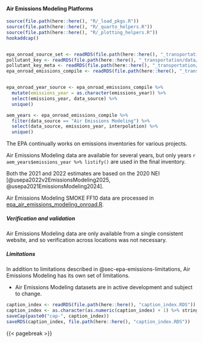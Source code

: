 #### Air Emissions Modeling Platforms {#sec-epa-air-emissions-modeling}
```r
source(file.path(here::here(), "R/_load_pkgs.R"))
source(file.path(here::here(), "R/_quarto_helpers.R"))
source(file.path(here::here(), "R/_plotting_helpers.R"))
hookaddcap()


epa_onroad_source_set <- readRDS(file.path(here::here(), "_transportation/data/epa_onroad_source_set.RDS"))
pollutant_key <- readRDS(file.path(here::here(), "_transportation/data/pollutant_key.RDS"))
pollutant_key_meta <- readRDS(file.path(here::here(), "_transportation/data/epa_onroad_source_set.RDS"))
epa_onroad_emissions_compile <- readRDS(file.path(here::here(), "_transportation/data/epa_onroad_emissions_compile.RDS"))


epa_onroad_year_source <- epa_onroad_emissions_compile %>%
  mutate(emissions_year = as.character(emissions_year)) %>%
  select(emissions_year, data_source) %>%
  unique()

aem_years <- epa_onroad_emissions_compile %>%
  filter(data_source == "Air Emissions Modeling") %>%
  select(data_source, emissions_year, interpolation) %>%
  unique()
```

The EPA continually works on emissions inventories for various projects. 

Air Emissions Modeling data are available for several years, but only years `r aem_years$emissions_year %>% listify()` are used in the final inventory.

Both the 2021 and 2022 estimates are based on the 2020 NEI [@usepa2022v2EmissionsModeling2025, @usepa2021EmissionsModeling2024]. 

Air Emissions Modeling SMOKE FF10 data are processed in [epa_air_emissions_modeling_onroad.R](data-raw/epa_air_emissions_modeling_onroad.R). 

##### Verification and validation {#sec-epa-air-emis-verif-valid}

Air Emissions Modeling data are only available from a single consistent website, and so verification across locations was not necessary. 

<!-- ##### Activity data {#sec-epa-air-emis-activity-data} -->

<!-- TODO Compare underlying activity data with data from state DOTs -->

<!-- ##### Emissions factors -->

##### Limitations {#sec-epa-air-emis-mod-limit}

In addition to limitations described in @sec-epa-emissions-limitations, Air Emissions Modeling has its own set of limitations.

- Air Emissions Modeling datasets are in active development and subject to change.   

```r
caption_index <- readRDS(file.path(here::here(), "caption_index.RDS"))
caption_index <- as.character(as.numeric(caption_index) + 1) %>% stringr::str_pad(width = 2, side = "left", pad = "0")
saveCap(paste0("cap-", caption_index))
saveRDS(caption_index, file.path(here::here(), "caption_index.RDS"))
```
{{< pagebreak >}}
